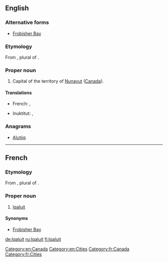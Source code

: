 ==English==
{{wikipedia}}

===Alternative forms===
* [[Frobisher Bay]] {{qualifier|former name}}

===Etymology===
From {{etyl|ike}} {{term|ᐃᖃᓗᐃᑦ||place of fish|lang=ike}}, plural of {{term|ᐃᖃᓗᒃ||fish|tr=[[iqaluk]]|lang=ike}}.

===Proper noun===
{{en-proper noun}}

# Capital of the territory of [[Nunavut]] ([[Canada]]).

====Translations====
{{trans-top|capital of Nunavut}}
* French: {{t-|fr|Iqaluit}}, {{t-|fr|Frobisher Bay}}
{{trans-mid}}
* Inuktitut: {{t-|iu|ᐃᖃᓗᐃᑦ}}, {{t-|iu|Iqaluit}}
{{trans-bottom}}

===Anagrams===
* [[Alutiiq#English|Alutiiq]]

[[Category:en:Canada]]
[[Category:en:Cities]]

----
==French==

===Etymology===
From {{etyl|ike|fr}} {{term|ᐃᖃᓗᐃᑦ||place of fish|lang=ike}}, plural of {{term|ᐃᖃᓗᒃ||fish|tr=[[iqaluk]]|lang=ike}}.
===Proper noun===
{{fr-proper noun}}

# [[#English|Iqaluit]] {{gloss|Capital of the territory of [[Nunavut]] ([[Canada]]).}}

====Synonyms====
* [[Frobisher Bay]] {{qualifier|former name}}

[[Category:fr:Canada]]
[[Category:fr:Cities]]

[[de:Iqaluit]]
[[ru:Iqaluit]]
[[fi:Iqaluit]]